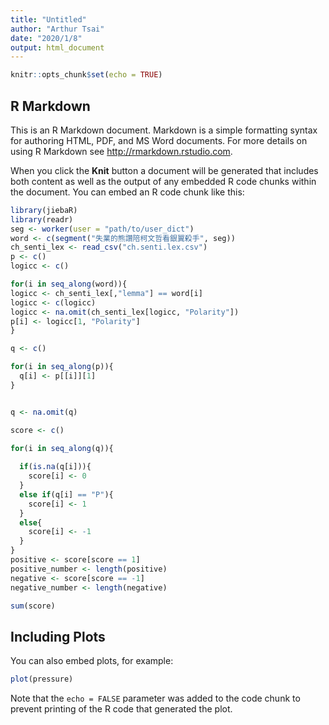 ```yaml
---
title: "Untitled"
author: "Arthur Tsai"
date: "2020/1/8"
output: html_document
---
```


```r
knitr::opts_chunk$set(echo = TRUE)
```

## R Markdown

This is an R Markdown document. Markdown is a simple formatting syntax for authoring HTML, PDF, and MS Word documents. For more details on using R Markdown see <http://rmarkdown.rstudio.com>.

When you click the **Knit** button a document will be generated that includes both content as well as the output of any embedded R code chunks within the document. You can embed an R code chunk like this:

```r
library(jiebaR)
library(readr)
seg <- worker(user = "path/to/user_dict")
word <- c(segment("失業的熊讚陪柯文哲看銀翼殺手", seg))
ch_senti_lex <- read_csv("ch.senti.lex.csv")
p <- c()
logicc <- c()

for(i in seq_along(word)){
logicc <- ch_senti_lex[,"lemma"] == word[i] 
logicc <- c(logicc)
logicc <- na.omit(ch_senti_lex[logicc, "Polarity"])
p[i] <- logicc[1, "Polarity"]
}

q <- c()

for(i in seq_along(p)){
  q[i] <- p[[i]][1]
}


q <- na.omit(q)

score <- c()

for(i in seq_along(q)){
  
  if(is.na(q[i])){
    score[i] <- 0
  }
  else if(q[i] == "P"){
    score[i] <- 1
  }
  else{
    score[i] <- -1
  }
}
positive <- score[score == 1]
positive_number <- length(positive)
negative <- score[score == -1]
negative_number <- length(negative)

sum(score)

```

## Including Plots

You can also embed plots, for example:

```r
plot(pressure)
```

Note that the `echo = FALSE` parameter was added to the code chunk to prevent printing of the R code that generated the plot.
